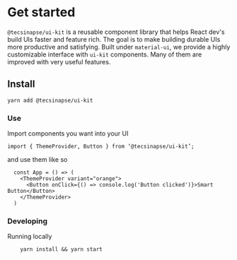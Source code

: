 
<Meta title="A Introduction/Get started" />

# Get started

`@tecsinapse/ui-kit` is a reusable component library that helps React dev's build UIs faster and feature rich. The goal is to make building durable UIs more productive and satisfying.
Built under `material-ui`, we provide a highly customizable interface with `ui-kit` components. Many of them are improved with very useful features.

## Install

`yarn add @tecsinapse/ui-kit`

### **Use**

Import components you want into your UI

`import { ThemeProvider, Button } from ‘@tecsinapse/ui-kit’;`

and use them like so

```
  const App = () => (
    <ThemeProvider variant="orange">
      <Button onClick={() => console.log('Button clicked')}>Smart Button</Button>
    </ThemeProvider>
  )
```

### Developing

Running locally

```
    yarn install && yarn start
```
